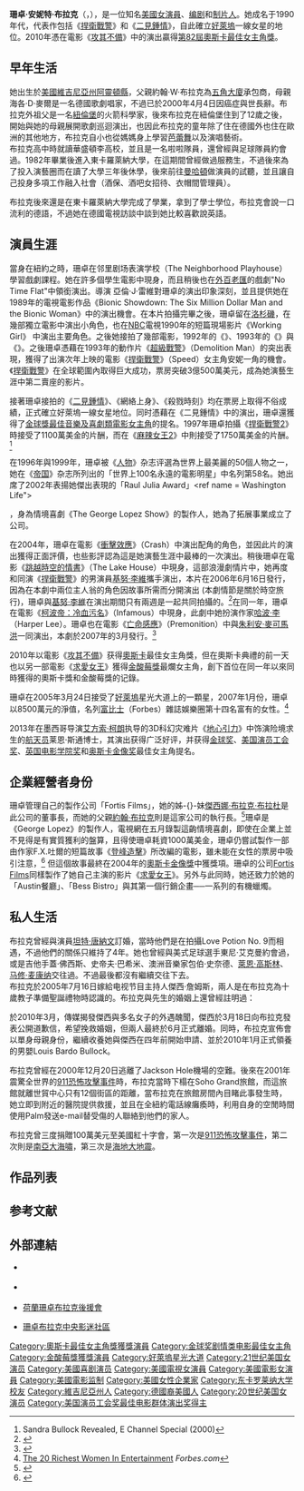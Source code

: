 {{refimprove|time=2016-02-23T13:44:38+00:00}}
{{noteTA
|T=zh-hans:桑德拉·布洛克;zh-hk:珊迪娜·布洛;zh-tw:珊卓·布拉克;
|G1=Movie
|G2=USState
|1=zh-hans:桑德拉;zh-hk:珊迪娜;zh-tw:珊卓;
|2=zh-hans:布洛克;zh-hk:布洛;zh-tw:布拉克;
|3=zh-hans:基努·里维斯;zh-hk:奇洛·李維斯;zh-tw:基努·李維;
}}
{{艺人
| 姓名 = 桑德拉·布洛克
| 類型 = 女演員
| image = Sandra Bullock (9189702847).jpg
| imagesize = 250px
| 昵称 = Sandy
| birthname =珊卓·安妮特·布拉克
| 英文名 = Sandra Bullock
| 國籍 = {{USA}}
| 出生日期 = {{birth date and age|1964|7|26}}
| 出生地點 = {{USA}}[[維吉尼亞州|維吉尼亞州]][[阿靈頓縣_(維吉尼亞州)|阿靈頓縣]]
| 職業 = [[演員|演員]]、[[慈善家|慈善家]]
| 語言 = [[英語|英語]]、[[德語|德語]]
| 教育程度 = 東卡羅萊納大學
| 配偶 = {{marriage|{{tsl|en|Jesse James (customizer)|}}|2005|2010|end=d.}}
| 儿女 = 1子
| 活躍年代 = 1987年─至今
| IMDb = 0000113
| parents= John W. Bullock <br>Helga Meyer
| 代表作 = {{Plainlist|
* [[生死時速|捍衛戰警]]
* [[二見鍾情|二見鍾情]]
* [[跳越時空的情書|跳越時空的情書]]
* [[攻其不備|攻其不備]]
* [[地心引力_(電影)|地心引力]]
}}
| academyawards='''[[奧斯卡最佳女主角獎|最佳女主角]]'''<br>[[第82屆奧斯卡金像獎|2009年]] 《[[攻其不備|攻其不備]]》
| goldenglobeawards='''戲劇類最佳女主角'''<br>[[第67屆金球獎|2009年]] 《[[攻其不備|攻其不備]]》
| sagawards='''最佳整體演出'''<br>2005年 《[[衝擊效應|衝擊效應]]》<br>'''最佳女主角'''<br>2009年 《[[攻其不備|攻其不備]]》
| goldenraspberryawards='''最差女主角'''<br>2009年 《[[求愛女王|求愛女王]]》<br>'''最差搭檔'''<br>2009年 《[[求愛女王|求愛女王]]》
| awards='''[[土星獎|土星獎]]最佳女主角'''<br>1994年 《[[捍衛戰警|捍衛戰警]]》
| 经纪公司 = {{flagicon|USA}} Fortis Films
}}
{{中文譯名
| putonghua = 桑德拉·布洛克
| taiwan    = 珊卓·布拉克
| cantonese = 珊迪娜·布洛
}}

'''珊卓·安妮特·布拉克'''（{{lang-en|Sandra Annette Bullock}}，{{bd|1964年|7月26日|catIdx=B}}），是一位知名[[美國|美國]][[女演員|女演員]]、[[编剧|编剧]]和[[制片人|制片人]]。她成名于1990年代，代表作包括《[[生死時速|捍衛戰警]]》和《[[二見鍾情|二見鍾情]]》，自此確立[[好萊塢|好萊塢]]一線女星的地位。2010年憑在電影《[[攻其不備|攻其不備]]》中的演出贏得[[第82屆奧斯卡金像獎|第82屆]][[奧斯卡最佳女主角獎|奧斯卡最佳女主角獎]]。

== 早年生活 ==
她出生於[[美國|美國]][[維吉尼亞州|維吉尼亞州]][[阿靈頓縣|阿靈頓縣]]，父親約翰·W·布拉克為[[五角大廈|五角大廈]]承包商，母親海各·D·麥爾是一名德國歌劇唱家，不過已於2000年4月4日因癌症與世長辭。布拉克外祖父是一名[[紐倫堡|紐倫堡]]的火箭科學家，後來布拉克在紐倫堡住到了12歲之後，開始與她的母親展開歌劇巡迴演出，也因此布拉克的童年除了住在德國外也住在歐洲的其他地方，布拉克自小也從媽媽身上學習[[芭蕾舞|芭蕾舞]]以及演唱藝術。<br />布拉克高中時就讀華盛頓李高校，並且是一名啦啦隊員，還曾經與足球隊員約會過。1982年畢業後進入東卡羅萊納大學，在這期間曾經做過服務生，不過後來為了投入演藝圈而在讀了大學三年後休學，後來前往[[曼哈頓|曼哈頓]]做演員的試聽，並且讓自己投身多項工作融入社會（酒保、酒吧女招待、衣帽間管理員）。

布拉克後來還是在東卡羅萊納大學完成了學業，拿到了學士學位，布拉克會說一口流利的德語，不過她在德國電視訪談中談到她比較喜歡說英語。

== 演員生涯 ==

當身在紐約之時，珊卓在邻里剧场表演学校（The Neighborhood Playhouse）學習戲劇課程。她在許多個學生電影中現身，而且稍後也在[[外百老匯|外百老匯]]的戲劇"No Time Flat"中領銜演出。導演 亞倫·J·雷維對珊卓的演出印象深刻，並且提供她在1989年的電視電影作品《Bionic Showdown: The Six Million Dollar Man and the Bionic Woman》中的演出機會。在本片拍攝完畢之後，珊卓留在[[洛杉磯|洛杉磯]]，在幾部獨立電影中演出小角色，也在[[NBC|NBC]]電視1990年的短篇現場影片《Working Girl》 中演出主要角色。之後她接拍了幾部電影，1992年的《{{tsl|en|Love Potion No. 9 (film)|浪漫女人香}}》、1993年的《{{tsl|en|The Thing Called Love|愛情這玩意}}》與《{{tsl|en|Fire on the Amazon|蠻荒天使}}》。之後珊卓憑藉在1993年的動作片《[[超級戰警|超級戰警]]》（Demolition Man）的突出表現，獲得了出演次年上映的電影《[[捍衛戰警|捍衛戰警]]》（Speed）女主角安妮一角的機會。《[[捍衛戰警|捍衛戰警]]》在全球範圍內取得巨大成功，票房突破3億500萬美元，成為她演藝生涯中第二賣座的影片。

接著珊卓接拍的《[[二見鍾情|二見鍾情]]》、《網絡上身》、《殺戮時刻》均在票房上取得不俗成績，正式確立好萊塢一線女星地位。同时憑藉在《二見鍾情》中的演出，珊卓還獲得了[[金球獎最佳音樂及喜劇類電影女主角|金球獎最佳音樂及喜劇類電影女主角]]的提名。1997年珊卓拍攝《[[捍衛戰警2|捍衛戰警2]]》時接受了1100萬美金的片酬，而在《[[麻辣女王2|麻辣女王2]]》中則接受了1750萬美金的片酬。<ref name=Revealed>Sandra Bullock Revealed, E Channel Special (2000)</ref>

在1996年與1999年，珊卓被《[[人物_(杂志)|人物]]》杂志评選為世界上最美麗的50個人物之一，她在《[[帝國雜誌|帝国]]》杂志所列出的「世界上100名永遠的電影明星」中名列第58名。她出席了2002年表揚她傑出表現的「Raul Julia Award」<ref name =
Washington Life">{{cite web|last=Shor |first=Donna |title=Around Town |publisher=華盛頓生活雜誌 |date=2002年11月 |url=http://www.washingtonlife.com/backissues/archives/02nov/around_town.htm |accessdate=2007-02-05 |deadurl=yes |archiveurl=https://web.archive.org/web/20031225071915/http://www.washingtonlife.com/backissues/archives/02nov/around_town.htm |archivedate=2003-12-25 }}</ref>，身為情境喜劇《The George Lopez Show》的製作人，她為了拓展事業成立了公司。 

在2004年，珊卓在電影《[[衝擊效應|衝擊效應]]》（Crash）中演出配角的角色，並因此片的演出獲得正面評價，也些影評認為這是她演藝生涯中最棒的一次演出。稍後珊卓在電影《[[跳越時空的情書|跳越時空的情書]]》（The Lake House）中現身，這部浪漫劇情片中，她再度和同演《[[捍衛戰警|捍衛戰警]]》的男演員[[基努·李維|基努·李維]]攜手演出，本片在2006年6月16日發行，因為在本劇中兩位主人翁的角色因故事所需而分開演出 (本劇情節是關於時空旅行)，珊卓與[[基努·李維|基努·李維]]在演出期間只有兩週是一起共同拍攝的。<ref name="Wave雜誌">{{cite web|last=Topel |first=Fred |publisher=The Wave Magazine |title=Speed Demons |url=http://www.thewavemag.com/pagegen.php?pagename=article&articleid=25895 |accessdate=2006-06-17 |deadurl=yes |archiveurl=https://web.archive.org/web/20061216071629/http://www.thewavemag.com/pagegen.php?pagename=article&articleid=25895 |archivedate=2006-12-16 }}</ref>在同一年，珊卓在電影《[[聲名狼藉|柯波帝：冷血污名]]》（Infamous）中現身，此劇中她扮演作家[[哈波·李|哈波·李]]（Harper Lee）。珊卓也在電影《[[亡命感應|亡命感應]]》（Premonition）中與[[朱利安·麥可馬洪|朱利安·麥可馬洪]]一同演出，本劇於2007年的3月發行。<ref name="San Bernardino">{{cite news|last=Whipp |first=Glenn |title=Dead or alive? |publisher=San Bernardino County Sun |date=2007-01-20 |url=http://www.sbsun.com/entertainment/ci_5046256 |accessdate=2007-02-05 |deadurl=yes |archiveurl=https://web.archive.org/web/20070927202825/http://www.sbsun.com/entertainment/ci_5046256 |archivedate=2007-09-27 }}</ref>

2010年以電影《[[攻其不備|攻其不備]]》获得[[奧斯卡|奧斯卡]]最佳女主角獎，但在奧斯卡典禮的前一天也以另一部電影《[[求愛女王|求愛女王]]》獲得[[金酸莓獎|金酸莓獎]]最爛女主角，創下首位在同一年以來同時獲得的奧斯卡獎和金酸莓獎的记錄。

珊卓在2005年3月24日接受了[[好萊塢|好萊塢]]星光大道上的一顆星，2007年1月份，珊卓以8500萬元的淨值，名列[[富比士|富比士]]（Forbes）雜誌娛樂圈第十四名富有的女性。<ref>[http://www.forbes.com/2007/01/17/richest-women-entertainment-tech-media-cz_lg_richwomen07_0118womenstars_lander.html The 20 Richest Women In Entertainment] {{Wayback|url=http://www.forbes.com/2007/01/17/richest-women-entertainment-tech-media-cz_lg_richwomen07_0118womenstars_lander.html |date=20071006084807 }} ''Forbes.com''</ref>

2013年在墨西哥导演[[艾方索·柯朗|艾方索·柯朗]]执导的3D科幻灾难片《[[地心引力_(电影)|地心引力]]》中饰演险境求生的[[航天员|航天员]]莱恩·斯通博士，其演出获得广泛好评，并获得[[金球奖|金球奖]]、[[美国演员工会奖|美国演员工会奖]]、[[英国电影学院奖|英国电影学院奖]]和[[奥斯卡金像奖|奥斯卡金像奖]]最佳女主角提名。

== 企業經營者身份 ==
珊卓管理自己的製作公司「Fortis Films」，她的姊-{}-妹[[傑西娜·布拉克·布拉杜|傑西娜·布拉克·布拉杜]]是此公司的董事長，而她的父親[[約翰·布拉克|約翰·布拉克]]則是這家公司的執行長。<ref name="Yahoo!電影">{{cite web | title = 珊卓·布拉克 | publisher = [[Yahoo!|Yahoo!]] | url = http://en.wikipedia.org/wiki/Yahoo%21_Movies | accessdate = 2007-02-05 | archive-date = 2007-01-13 | archive-url = https://web.archive.org/web/20070113060739/http://en.wikipedia.org/wiki/Yahoo%2521_Movies | dead-url = no }}</ref>珊卓是《George Lopez》的製作人，電視網在五月錄製這齣情境喜劇，即使在企業上並不見得是有實質獲利的盤算，且得使珊卓耗資1000萬美金，珊卓仍嘗試製作一部由作家F.X.吐爾的短篇故事《[[登峰造擊|登峰造擊]]》所改編的電影，雖未能在女性的票房中吸引注意，<ref name="IMDB News">{{cite web | author = 世界娛樂新聞網 | work = Movie/TV News | publisher = IMDb | title = Bullock Fires Back at "Million Dollar Baby" Reports | date = 2005-03-08 | url = http://us.imdb.com/news/wenn/2005-03-08#celeb3 | accessdate = 2006-05-25 | archive-date = 2006-09-05 | archive-url = https://web.archive.org/web/20060905012404/http://www.us.imdb.com/news/wenn/2005-03-08#celeb3 | dead-url = no }}</ref> 但這個故事最終在2004年的[[奧斯卡金像獎|奧斯卡金像獎]]中獲獎項。珊卓的公司[[Fortis_Films|Fortis Films]]同樣製作了她自己主演的影片《[[求愛女王|求愛女王]]》。另外与此同時，她还致力於她的「Austin餐廳」、「Bess Bistro」與其第一個行銷企畫──一系列的有機蠟燭。

== 私人生活 ==
布拉克曾經與演員[[坦特·唐納文|坦特·唐納文]]訂婚，當時他們是在拍攝Love Potion No. 9而相遇，不過他們的關係只維持了4年。她也曾經與美式足球選手東尼·艾克曼約會過，或是吉他手蓋·佛西斯、史帝夫·巴希米、澳洲音樂家包伯·史奈德、[[萊恩·高斯林|萊恩·高斯林]]、[[马修·麦康纳|马修·麦康纳]]交往過。不過最後都沒有繼續交往下去。<br />布拉克於2005年7月16日嫁給电视节目主持人傑西·詹姆斯，兩人是在布拉克為十歲教子準備聖誕禮物時認識的。布拉克與先生的婚姻上還曾經註明過：
{{cquote|
經過了求愛期或是情書……我也學習到身為一個人的事，我並不是特別想要、需要、或是刻意尋找，只是因為我的先生是個很強壯的人。我真的感到很幸運我的先生會選上我……我總是對於婚姻死心，然後你們就會對我勸說：「你最好停下你現在的事業並且開始做個小好妻子。」而現在你們則會對我說：「我的天啊！你現在在你剩餘的一生只能和一个人做愛了！」而我也希望我能夠在剩餘的一生只與他做愛－因為我很喜歡如此！}}

於2010年3月，傳媒揭發傑西與多名女子的外遇醜聞，傑西於3月18日向布拉克發表公開道歉信，希望挽救婚姻，但兩人最終於6月正式離婚。同時，布拉克宣佈會以單身母親身份，繼續收養她與傑西在四年前開始申請、並於2010年1月正式領養的男嬰Louis Bardo Bullock。

布拉克曾經在2000年12月20日逃離了Jackson Hole機場的空難。後來在2001年震驚全世界的[[911恐怖攻擊事件|911恐怖攻擊事件]]時，布拉克當時下榻在Soho Grand旅館，而這旅館就離世貿中心只有12個街區的距離，當布拉克在旅館房間內目睹此事發生時，她立即到附近的醫院提供救援，並且在全紐約電話線癱瘓時，利用自身的空閒時間使用Palm發送e-mail替受傷的人聯絡到他們的家人。

布拉克曾三度捐贈100萬美元至美國紅十字會，第一次是[[911恐怖攻擊事件|911恐怖攻擊事件]]，第二次則是[[南亞大海嘯|南亞大海嘯]]，第三次是[[海地大地震|海地大地震]]。

== 作品列表 ==
{{main|珊卓·布拉克作品列表}}

== 参考文献 ==
{{reflist}}

== 外部連結 ==
{{wikiquote|Sandra Bullock|珊卓·布拉克|en}}
{{Commonscat|Sandra Bullock}}
* {{en}} {{imdb name|id=0000113|name=Sandra Bullock}}
* {{en}} {{tvtome person|id=43646|name=Sandra Bullock}}
* {{nl}} [http://www.sandrabullock.nl/ 荷蘭珊卓布拉克後援會] {{Wayback|url=http://www.sandrabullock.nl/ |date=20071012025526 }}
* {{en}} [https://web.archive.org/web/20050119100314/http://www.sandrabullockcentral.com/ 珊卓布拉克中央影迷社區]

{{珊卓·布拉克}}
{{奥斯卡最佳女主角奖}}
{{金球奖剧情类电影最佳女主角}}
{{評論家選擇電影獎最佳女主角}}
{{美國演員工會獎最佳女主角}}
{{全美民選獎最受歡迎女演員}}
{{2001至2010年美国演员工会奖最佳电影群体演出奖}}
{{年度風雲女性獎}}
{{土星奖最佳电影女主角}}
{{Authority control}}
{{DEFAULTSORT:Bullock, Sandra}}
[[Category:奧斯卡最佳女主角獎獲獎演員|Category:奧斯卡最佳女主角獎獲獎演員]]
[[Category:金球奖剧情类电影最佳女主角|Category:金球奖剧情类电影最佳女主角]]
[[Category:金酸莓獎獲獎演員|Category:金酸莓獎獲獎演員]]
[[Category:好萊塢星光大道|Category:好萊塢星光大道]]
[[Category:21世纪美国女演员|Category:21世纪美国女演员]]
[[Category:美國喜剧演员|Category:美國喜剧演员]]
[[Category:美國電視女演員|Category:美國電視女演員]]
[[Category:美國電影女演員|Category:美國電影女演員]]
[[Category:美國電影监制|Category:美國電影监制]]
[[Category:美國女性企業家|Category:美國女性企業家]]
[[Category:东卡罗莱纳大学校友|Category:东卡罗莱纳大学校友]]
[[Category:維吉尼亞州人|Category:維吉尼亞州人]]
[[Category:德國裔美國人|Category:德國裔美國人]]
[[Category:20世纪美国女演员|Category:20世纪美国女演员]]
[[Category:美国演员工会奖最佳电影群体演出奖得主|Category:美国演员工会奖最佳电影群体演出奖得主]]